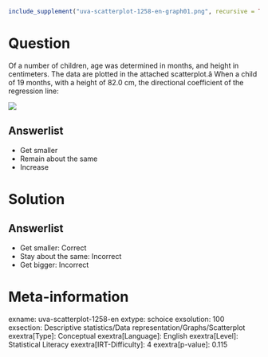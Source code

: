 ```r
include_supplement("uva-scatterplot-1258-en-graph01.png", recursive = TRUE)
```

Question
========

Of a number of children, age was determined in months, and height in centimeters. The data are plotted in the attached scatterplot.â When a child of 19 months, with a height of 82.0 cm, the directional coefficient of the regression line:

![](uva-scatterplot-1258-en-graph01.png)

Answerlist
----------

* Get smaller
* Remain about the same
* Increase

Solution
========

Answerlist
----------

* Get smaller: Correct
* Stay about the same: Incorrect
* Get bigger: Incorrect

Meta-information
================
exname: uva-scatterplot-1258-en
extype: schoice
exsolution: 100
exsection: Descriptive statistics/Data representation/Graphs/Scatterplot
exextra[Type]: Conceptual
exextra[Language]: English
exextra[Level]: Statistical Literacy
exextra[IRT-Difficulty]: 4
exextra[p-value]: 0.115

